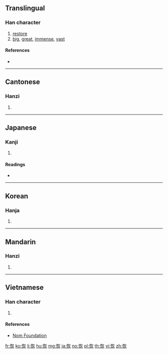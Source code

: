 ==Translingual==

===Han character===
{{Han char|rn=61|rad=心|as=06|sn=9|four=94089|canj=PKF|ids=⿰忄灰}}

# [[restore]]
# [[big]], [[great]], [[immense]], [[vast]]

====References====
* {{Han ref|kx=0384.330|dkj=10577|dj=0715.160|hdz=42294.130|uh=6062|ud=24674|bh=ABEC|bd=44012}}

----

==Cantonese==

===Hanzi===
{{yue-hanzi|jyut=fui1|y=fui1}}

# {{defn|lang=yue|sort=心06}}

----

==Japanese==

===Kanji===
{{ja-kanji|grade=|rs=心06}}

# {{defn|lang=ja|sort=心06}}

====Readings====
* {{ja-readings|on=[[かい]] (kai)|kun=[[ひろい]] (hiroi)}}

----

==Korean==

===Hanja===
{{ko-hanja|hangeul=회|eumhun=|rv=hoe|mr=hoe|y=hoy}}

# {{defn|lang=ko|sort=心06}}

----

==Mandarin==

===Hanzi===
{{cmn-hanzi|pin=[[huī]] ([[hui1]])|wg=hui<sup>1</sup>}}

# {{defn|lang=cmn|sort=心06}}

----

==Vietnamese==

===Han character===
{{vi-readings|rs=心06|hanviet=khôi}}

# {{defn|lang=vi|sort=心06}}

====References====
* [http://nomfoundation.org/common/nom_details.php?codepoint=6062 Nom Foundation]

[[fr:恢]]
[[ko:恢]]
[[li:恢]]
[[hu:恢]]
[[mg:恢]]
[[ja:恢]]
[[no:恢]]
[[pl:恢]]
[[th:恢]]
[[vi:恢]]
[[zh:恢]]